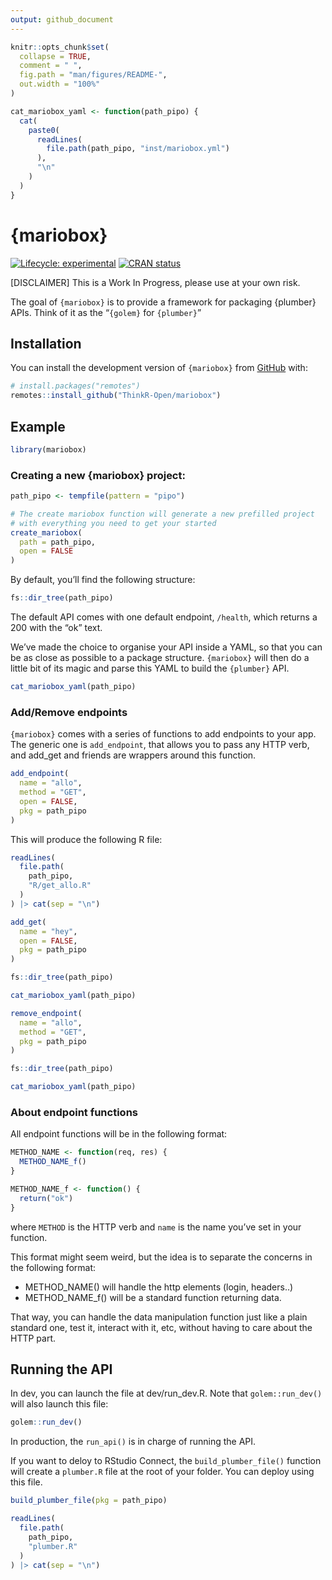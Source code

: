 ```yaml
---
output: github_document
---
```


<!-- README.md is generated from README.Rmd. Please edit that file -->

```r
knitr::opts_chunk$set(
  collapse = TRUE,
  comment = " ",
  fig.path = "man/figures/README-",
  out.width = "100%"
)

cat_mariobox_yaml <- function(path_pipo) {
  cat(
    paste0(
      readLines(
        file.path(path_pipo, "inst/mariobox.yml")
      ),
      "\n"
    )
  )
}
```

# {mariobox}

<!-- badges: start -->
[![Lifecycle: experimental](https://img.shields.io/badge/lifecycle-experimental-orange.svg)](https://lifecycle.r-lib.org/articles/stages.html#experimental)
[![CRAN status](https://www.r-pkg.org/badges/version/mariobox)](https://CRAN.R-project.org/package=mariobox)
<!-- badges: end -->

[DISCLAIMER] This is a Work In Progress, please use at your own risk. 

The goal of `{mariobox}` is to provide a framework for packaging {plumber} APIs.
Think of it as the "`{golem}` for `{plumber}`"

## Installation

You can install the development version of `{mariobox}` from [GitHub](https://github.com/) with:

``` r
# install.packages("remotes")
remotes::install_github("ThinkR-Open/mariobox")
```

## Example

```r
library(mariobox)
```

### Creating a new {mariobox} project:

```r
path_pipo <- tempfile(pattern = "pipo")

# The create mariobox function will generate a new prefilled project
# with everything you need to get your started
create_mariobox(
  path = path_pipo,
  open = FALSE
)
```

By default, you'll find the following structure: 

```r
fs::dir_tree(path_pipo)
```

The default API comes with one default endpoint, `/health`, which returns a 200 with the "ok" text.

We've made the choice to organise your API inside a YAML, so that you can be as close as possible to a package structure. 
`{mariobox}` will then do a little bit of its magic and parse this YAML to build the `{plumber}` API.

```r
cat_mariobox_yaml(path_pipo)
```

### Add/Remove endpoints

`{mariobox}` comes with a series of functions to add endpoints to your app. 
The generic one is `add_endpoint`, that allows you to pass any HTTP verb, and add_get and friends are wrappers around this function.

```r
add_endpoint(
  name = "allo",
  method = "GET",
  open = FALSE,
  pkg = path_pipo
)
```

This will produce the following R file: 

```r
readLines(
  file.path(
    path_pipo,
    "R/get_allo.R"
  )
) |> cat(sep = "\n")
```

```r
add_get(
  name = "hey",
  open = FALSE,
  pkg = path_pipo
)
```

```r
fs::dir_tree(path_pipo)
```

```r
cat_mariobox_yaml(path_pipo)
```

```r
remove_endpoint(
  name = "allo",
  method = "GET",
  pkg = path_pipo
)
```


```r
fs::dir_tree(path_pipo)
```

```r
cat_mariobox_yaml(path_pipo)
```

### About endpoint functions

All endpoint functions will be in the following format: 

```r
METHOD_NAME <- function(req, res) {
  METHOD_NAME_f()
}

METHOD_NAME_f <- function() {
  return("ok")
}
```

where `METHOD` is the HTTP verb and `name` is the name you've set in your function. 

This format might seem weird, but the idea is to separate the concerns in the following format: 

+ METHOD_NAME() will handle the http elements (login, headers..)
+ METHOD_NAME_f() will be a standard function returning data.

That way, you can handle the data manipulation function just like a plain standard one, test it, interact with it, etc, without having to care about the HTTP part. 

## Running the API

In dev, you can launch the file at dev/run_dev.R. Note that `golem::run_dev()` will also launch this file: 

```r
golem::run_dev()
```

In production, the `run_api()` is in charge of running the API. 

If you want to deloy to RStudio Connect, the `build_plumber_file()` function will create a `plumber.R` file at the root of your folder. You can deploy using this file.

```r
build_plumber_file(pkg = path_pipo)
```

```r
readLines(
  file.path(
    path_pipo,
    "plumber.R"
  )
) |> cat(sep = "\n")
```